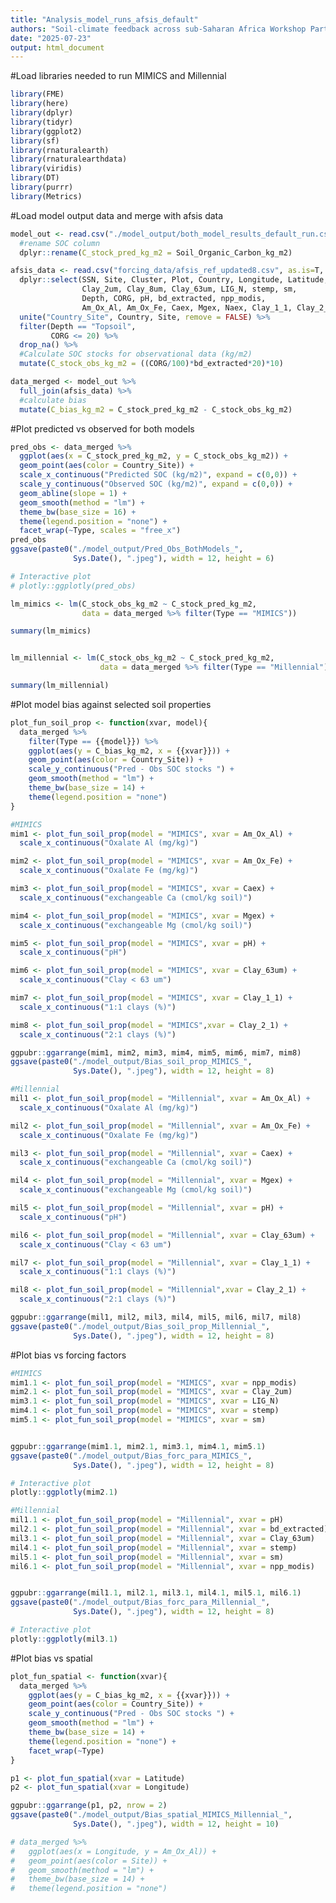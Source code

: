 ```yaml
---
title: "Analysis_model_runs_afsis_default"
authors: "Soil-climate feedback across sub-Saharan Africa Workshop Participants"
date: "2025-07-23"
output: html_document
---
```


#Load libraries needed to run MIMICS and Millennial
```r
library(FME)
library(here)
library(dplyr) 
library(tidyr)
library(ggplot2)
library(sf)
library(rnaturalearth)
library(rnaturalearthdata)
library(viridis)
library(DT)
library(purrr)
library(Metrics)
```

#Load model output data and merge with afsis data
```r
model_out <- read.csv("./model_output/both_model_results_default_run.csv", row.names = 1) %>% 
  #rename SOC column
  dplyr::rename(C_stock_pred_kg_m2 = Soil_Organic_Carbon_kg_m2)

afsis_data <- read.csv("forcing_data/afsis_ref_updated8.csv", as.is=T, , row.names = 1) %>% 
  dplyr::select(SSN, Site, Cluster, Plot, Country, Longitude, Latitude,
                Clay_2um, Clay_8um, Clay_63um, LIG_N, stemp, sm,
                Depth, CORG, pH, bd_extracted, npp_modis,
                Am_Ox_Al, Am_Ox_Fe, Caex, Mgex, Naex, Clay_1_1, Clay_2_1, VegStructure) %>% 
  unite("Country_Site", Country, Site, remove = FALSE) %>% 
  filter(Depth == "Topsoil",
         CORG <= 20) %>% 
  drop_na() %>% 
  #Calculate SOC stocks for observational data (kg/m2)
  mutate(C_stock_obs_kg_m2 = ((CORG/100)*bd_extracted*20)*10)

data_merged <- model_out %>% 
  full_join(afsis_data) %>% 
  #calculate bias
  mutate(C_bias_kg_m2 = C_stock_pred_kg_m2 - C_stock_obs_kg_m2)

```

#Plot predicted vs observed for both models
```r

pred_obs <- data_merged %>%
  ggplot(aes(x = C_stock_pred_kg_m2, y = C_stock_obs_kg_m2)) +
  geom_point(aes(color = Country_Site)) +
  scale_x_continuous("Predicted SOC (kg/m2)", expand = c(0,0)) +
  scale_y_continuous("Observed SOC (kg/m2)", expand = c(0,0)) +
  geom_abline(slope = 1) +
  geom_smooth(method = "lm") +
  theme_bw(base_size = 16) +
  theme(legend.position = "none") +
  facet_wrap(~Type, scales = "free_x")
pred_obs
ggsave(paste0("./model_output/Pred_Obs_BothModels_",
              Sys.Date(), ".jpeg"), width = 12, height = 6)

# Interactive plot
# plotly::ggplotly(pred_obs)

lm_mimics <- lm(C_stock_obs_kg_m2 ~ C_stock_pred_kg_m2, 
                data = data_merged %>% filter(Type == "MIMICS"))

summary(lm_mimics)


lm_millennial <- lm(C_stock_obs_kg_m2 ~ C_stock_pred_kg_m2, 
                    data = data_merged %>% filter(Type == "Millennial"))

summary(lm_millennial)

```

#Plot model bias against selected soil properties
```r
plot_fun_soil_prop <- function(xvar, model){
  data_merged %>% 
    filter(Type == {{model}}) %>% 
    ggplot(aes(y = C_bias_kg_m2, x = {{xvar}})) +
    geom_point(aes(color = Country_Site)) +
    scale_y_continuous("Pred - Obs SOC stocks ") +
    geom_smooth(method = "lm") +
    theme_bw(base_size = 14) +
    theme(legend.position = "none")
}

#MIMICS
mim1 <- plot_fun_soil_prop(model = "MIMICS", xvar = Am_Ox_Al) +
  scale_x_continuous("Oxalate Al (mg/kg)")

mim2 <- plot_fun_soil_prop(model = "MIMICS", xvar = Am_Ox_Fe) +
  scale_x_continuous("Oxalate Fe (mg/kg)")

mim3 <- plot_fun_soil_prop(model = "MIMICS", xvar = Caex) +
  scale_x_continuous("exchangeable Ca (cmol/kg soil)")

mim4 <- plot_fun_soil_prop(model = "MIMICS", xvar = Mgex) +
  scale_x_continuous("exchangeable Mg (cmol/kg soil)")

mim5 <- plot_fun_soil_prop(model = "MIMICS", xvar = pH) +
  scale_x_continuous("pH")

mim6 <- plot_fun_soil_prop(model = "MIMICS", xvar = Clay_63um) +
  scale_x_continuous("Clay < 63 um")

mim7 <- plot_fun_soil_prop(model = "MIMICS", xvar = Clay_1_1) +
  scale_x_continuous("1:1 clays (%)")

mim8 <- plot_fun_soil_prop(model = "MIMICS",xvar = Clay_2_1) +
  scale_x_continuous("2:1 clays (%)")

ggpubr::ggarrange(mim1, mim2, mim3, mim4, mim5, mim6, mim7, mim8)
ggsave(paste0("./model_output/Bias_soil_prop_MIMICS_",
              Sys.Date(), ".jpeg"), width = 12, height = 8)

#Millennial
mil1 <- plot_fun_soil_prop(model = "Millennial", xvar = Am_Ox_Al) +
  scale_x_continuous("Oxalate Al (mg/kg)")

mil2 <- plot_fun_soil_prop(model = "Millennial", xvar = Am_Ox_Fe) +
  scale_x_continuous("Oxalate Fe (mg/kg)")

mil3 <- plot_fun_soil_prop(model = "Millennial", xvar = Caex) +
  scale_x_continuous("exchangeable Ca (cmol/kg soil)")

mil4 <- plot_fun_soil_prop(model = "Millennial", xvar = Mgex) +
  scale_x_continuous("exchangeable Mg (cmol/kg soil)")

mil5 <- plot_fun_soil_prop(model = "Millennial", xvar = pH) +
  scale_x_continuous("pH")

mil6 <- plot_fun_soil_prop(model = "Millennial", xvar = Clay_63um) +
  scale_x_continuous("Clay < 63 um")

mil7 <- plot_fun_soil_prop(model = "Millennial", xvar = Clay_1_1) +
  scale_x_continuous("1:1 clays (%)")

mil8 <- plot_fun_soil_prop(model = "Millennial",xvar = Clay_2_1) +
  scale_x_continuous("2:1 clays (%)")

ggpubr::ggarrange(mil1, mil2, mil3, mil4, mil5, mil6, mil7, mil8)
ggsave(paste0("./model_output/Bias_soil_prop_Millennial_",
              Sys.Date(), ".jpeg"), width = 12, height = 8)
```

#Plot bias vs forcing factors
```r
#MIMICS
mim1.1 <- plot_fun_soil_prop(model = "MIMICS", xvar = npp_modis)
mim2.1 <- plot_fun_soil_prop(model = "MIMICS", xvar = Clay_2um)
mim3.1 <- plot_fun_soil_prop(model = "MIMICS", xvar = LIG_N)
mim4.1 <- plot_fun_soil_prop(model = "MIMICS", xvar = stemp)
mim5.1 <- plot_fun_soil_prop(model = "MIMICS", xvar = sm)


ggpubr::ggarrange(mim1.1, mim2.1, mim3.1, mim4.1, mim5.1)
ggsave(paste0("./model_output/Bias_forc_para_MIMICS_",
              Sys.Date(), ".jpeg"), width = 12, height = 8)

# Interactive plot
plotly::ggplotly(mim2.1)

#Millennial
mil1.1 <- plot_fun_soil_prop(model = "Millennial", xvar = pH)
mil2.1 <- plot_fun_soil_prop(model = "Millennial", xvar = bd_extracted)
mil3.1 <- plot_fun_soil_prop(model = "Millennial", xvar = Clay_63um)
mil4.1 <- plot_fun_soil_prop(model = "Millennial", xvar = stemp)
mil5.1 <- plot_fun_soil_prop(model = "Millennial", xvar = sm)
mil6.1 <- plot_fun_soil_prop(model = "Millennial", xvar = npp_modis)


ggpubr::ggarrange(mil1.1, mil2.1, mil3.1, mil4.1, mil5.1, mil6.1)
ggsave(paste0("./model_output/Bias_forc_para_Millennial_",
              Sys.Date(), ".jpeg"), width = 12, height = 8)

# Interactive plot
plotly::ggplotly(mil3.1)

```

#Plot bias vs spatial
```r

plot_fun_spatial <- function(xvar){
  data_merged %>% 
    ggplot(aes(y = C_bias_kg_m2, x = {{xvar}})) +
    geom_point(aes(color = Country_Site)) +
    scale_y_continuous("Pred - Obs SOC stocks ") +
    geom_smooth(method = "lm") +
    theme_bw(base_size = 14) +
    theme(legend.position = "none") +
    facet_wrap(~Type)
}

p1 <- plot_fun_spatial(xvar = Latitude)
p2 <- plot_fun_spatial(xvar = Longitude)

ggpubr::ggarrange(p1, p2, nrow = 2)
ggsave(paste0("./model_output/Bias_spatial_MIMICS_Millennial_",
              Sys.Date(), ".jpeg"), width = 12, height = 10)

# data_merged %>% 
#   ggplot(aes(x = Longitude, y = Am_Ox_Al)) +
#   geom_point(aes(color = Site)) +
#   geom_smooth(method = "lm") +
#   theme_bw(base_size = 14) +
#   theme(legend.position = "none")

```